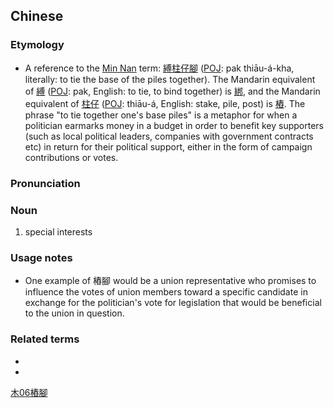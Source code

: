 {{also|桩脚}}
==Chinese==
{{zh-forms|s=桩脚}}

===Etymology===
* A reference to the [[Min Nan]] term: [[縛]][[柱仔腳]] ([[POJ]]: pa{{lang|und|sc=Latinx|̍}}k thiāu-á-kha, literally: to tie the base of the piles together). The Mandarin equivalent of [[縛]] ([[POJ]]: pa{{lang|und|sc=Latinx|̍}}k, English: to tie, to bind together) is [[綁]], and the Mandarin equivalent of [[柱仔]] ([[POJ]]: thiāu-á, English: stake, pile, post) is [[樁]]. The phrase "to tie together one's base piles" is a metaphor for when a politician earmarks money in a budget in order to benefit key supporters (such as local political leaders, companies with government contracts etc) in return for their political support, either in the form of campaign contributions or votes.

===Pronunciation===
{{zh-pron
|m=zhuāngjiǎo
|cat=n
}}

===Noun===
{{zh-noun}}
# {{lb|zh|Taiwanese Mandarin}} special interests

===Usage notes===
* One example of 樁腳 would be a union representative who promises to influence the votes of union members toward a specific candidate in exchange for the politician's vote for legislation that would be beneficial to the union in question.

===Related terms===
* {{l|zh|綁樁}}
* {{l|zh|綁樁腳}}

[[Category:zh:Politics|木06樁腳]]